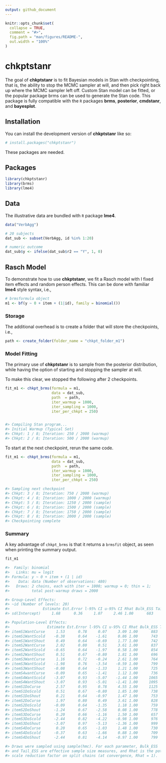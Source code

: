 ```yaml
---
output: github_document
---
```


```r
knitr::opts_chunk$set(
  collapse = TRUE,
  comment = "#>",
  fig.path = "man/figures/README-",
  out.width = "100%"
)
```

# chkptstanr

The goal of **chkptstanr** is to fit Bayesian models in Stan with checkpointing, 
that is, the ability to stop the MCMC sampler at will, and then pick
right back up where the MCMC sampler left off. Custom Stan model can be fitted,
or the popular package brms can be used to generate the Stan code. This 
package is fully compatible with the `R` packages **brms**, **posterior**, 
**cmdstanr**, and **bayesplot**. 

## Installation

You can install the development version of **chkptstanr** like so:

``` r
# install.packages("chkptstanr")
```

These packages are needed.

## Packages
```r
library(chkptstanr)
library(brms)
library(lme4)
```

## Data

The illustrative data are bundled with `R` package **lme4**.

```r
data("VerbAgg")

# 20 subjects
dat_sub <- subset(VerbAgg, id %in% 1:20)

# numeric outcome
dat_sub$y <- ifelse(dat_sub$r2 == "Y", 1, 0)
```



## Rasch Model

To demonstrate how to use **chkptstanr**, we fit a Rasch model with I 
fixed item effects and random person effects. This can be done
with familiar **lme4** style syntax, i.e., 


```r
# brmsformula object
m1 <- bf(y ~ 0 + item + (1|id), family = binomial())
```
 

### Storage


The additional overhead is to create a folder that will store the checkpoints, i.e., 


```r
path <- create_folder(folder_name = "chkpt_folder_m1")
```

### Model Fitting

The primary use of **chkptstanr** is to sample from the posterior distribution, while
having the option of starting and stopping the sampler at will. 

To make this clear, we stopped the following after 2 checkpoints.

```r
fit_m1 <- chkpt_brms(formula = m1, 
                     data = dat_sub,
                     path  = path,
                     iter_warmup = 1000,
                     iter_sampling = 1000,
                     iter_per_chkpt = 250)


#> Compiling Stan program...
#> Initial Warmup (Typical Set)
#> Chkpt: 1 / 8; Iteration: 250 / 2000 (warmup)
#> Chkpt: 2 / 8; Iteration: 500 / 2000 (warmup)
```

To start at the next checkpoint, rerun the same code.

```r
fit_m1 <- chkpt_brms(formula = m1, 
                     data = dat_sub,
                     path  = path,
                     iter_warmup = 1000,
                     iter_sampling = 1000,
                     iter_per_chkpt = 250)

#> Sampling next checkpoint
#> Chkpt: 3 / 8; Iteration: 750 / 2000 (warmup)
#> Chkpt: 4 / 8; Iteration: 1000 / 2000 (warmup)
#> Chkpt: 5 / 8; Iteration: 1250 / 2000 (sample)
#> Chkpt: 6 / 8; Iteration: 1500 / 2000 (sample)
#> Chkpt: 7 / 8; Iteration: 1750 / 2000 (sample)
#> Chkpt: 8 / 8; Iteration: 2000 / 2000 (sample)
#> Checkpointing complete
```

### Summary

A key advantage of `chkpt_brms` is that it returns a `brmsfit` object, as seen when printing the summary output.


```r
fit_m1

#>  Family: binomial 
#>   Links: mu = logit 
#> Formula: y ~ 0 + item + (1 | id) 
#>    Data: data (Number of observations: 480) 
#>   Draws: 2 chains, each with iter = 1000; warmup = 0; thin = 1;
#>          total post-warmup draws = 2000

#> Group-Level Effects: 
#> ~id (Number of levels: 20) 
#>               Estimate Est.Error l-95% CI u-95% CI Rhat Bulk_ESS Tail_ESS
#> sd(Intercept)     1.68      0.36     1.07     2.46 1.00      683      742

#> Population-Level Effects: 
#>                 Estimate Est.Error l-95% CI u-95% CI Rhat Bulk_ESS Tail_ESS
#> itemS1WantCurse     1.53      0.78     0.07     3.09 1.00      883     1034
#> itemS1WantScold    -0.38      0.64    -1.61     0.86 1.00      743      888
#> itemS1WantShout     0.49      0.64    -0.69     1.77 1.00      742     1084
#> itemS2WantCurse     2.02      0.80     0.51     3.61 1.00      837      939
#> itemS2WantScold    -0.65      0.64    -1.97     0.58 1.00      854     1001
#> itemS2WantShout     0.51      0.67    -0.80     1.81 1.00      696      931
#> itemS3WantCurse     1.16      0.72    -0.24     2.61 1.00      764     1169
#> itemS3WantScold    -1.98      0.76    -3.54    -0.59 1.00      799     1122
#> itemS3WantShout    -0.08      0.64    -1.33     1.21 1.00      725     1109
#> itemS4wantCurse    -0.09      0.65    -1.41     1.12 1.00      736     1007
#> itemS4WantScold    -3.07      0.93    -5.07    -1.44 1.00     1065     1131
#> itemS4WantShout    -3.07      0.93    -5.01    -1.41 1.00     1095     1250
#> itemS1DoCurse       2.57      0.95     0.78     4.55 1.00     1125      988
#> itemS1DoScold       0.51      0.67    -0.80     1.85 1.00      738     1085
#> itemS1DoShout       0.21      0.64    -0.97     1.47 1.00      753     1241
#> itemS2DoCurse       1.97      0.80     0.49     3.61 1.00      828     1088
#> itemS2DoScold      -0.09      0.64    -1.35     1.18 1.00      759      991
#> itemS2DoShout      -1.24      0.67    -2.58     0.08 1.00      778      903
#> itemS3DoCurse       0.20      0.66    -1.16     1.50 1.00      657     1091
#> itemS3DoScold      -2.44      0.82    -4.22    -0.98 1.00      976     1012
#> itemS3DoShout      -3.07      0.97    -5.13    -1.36 1.00      999     1186
#> itemS4DoCurse       0.20      0.65    -1.03     1.48 1.00      730     1307
#> itemS4DoScold      -0.37      0.63    -1.66     0.88 1.00      709     1064
#> itemS4DoShout      -2.44      0.81    -4.14    -0.97 1.00      799     1077

#> Draws were sampled using sample(hmc). For each parameter, Bulk_ESS
#> and Tail_ESS are effective sample size measures, and Rhat is the potential
#> scale reduction factor on split chains (at convergence, Rhat = 1).
```